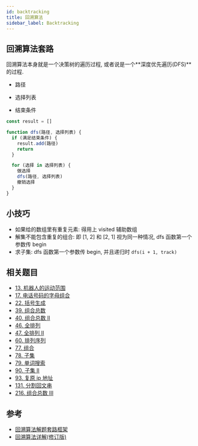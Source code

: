 ```yaml
---
id: backtracking
title: 回溯算法
sidebar_label: Backtracking
---
```


## 回溯算法套路

回溯算法本身就是一个决策树的遍历过程, 或者说是一个**深度优先遍历(DFS)**的过程.

- 路径

- 选择列表

- 结束条件

```ts
const result = []

function dfs(路径, 选择列表) {
  if (满足结束条件) {
    result.add(路径)
    return
  }

  for (选择 in 选择列表) {
    做选择
    dfs(路径, 选择列表)
    撤销选择
  }
}
```

## 小技巧

- 如果给的数组里有重复元素: 得用上 visited 辅助数组
- 解集不能包含重复的组合: 即 [1, 2] 和 [2, 1] 视为同一种情况, dfs 函数第一个参数传 begin
- 求子集: dfs 函数第一个参数传 begin, 并且递归时 `dfs(i + 1, track)`

## 相关题目

- [13. 机器人的运动范围](/leetcode/lcof/13-moving-count)
- [17. 电话号码的字母组合](/leetcode/medium/17-letter-combinations)
- [22. 括号生成](/leetcode/medium/22-genertate-parenthesis)
- [39. 组合总数](/leetcode/medium/39-combination-sum)
- [40. 组合总数 II](/leetcode/medium/40-combination-sum)
- [46. 全排列](/leetcode/medium/46-permute)
- [47. 全排列 II](/leetcode/medium/47-permute)
- [60. 排列序列](/leetcode/hard/60-get-permutation)
- [77. 组合](/leetcode/medium/77-combine)
- [78. 子集](/leetcode/medium/78-subsets)
- [79. 单词搜索](/leetcode/medium/79-exist)
- [90. 子集 II](/leetcode/medium/90-subsets-with-dup)
- [93. 复原 ip 地址](/leetcode/medium/93-restore-ip-addresses)
- [131. 分割回文串](/leetcode/medium/131-partition)
- [216. 组合总数 III](/leetcode/medium/216-combination-sum)

## 参考

- [回溯算法解题套路框架](https://labuladong.gitbook.io/algo/suan-fa-si-wei-xi-lie/hui-su-suan-fa-dfs-suan-fa/hui-su-suan-fa-xiang-jie-xiu-ding-ban)
- [回溯算法详解(修订版)](https://mp.weixin.qq.com/s?__biz=MzAxODQxMDM0Mw==&mid=2247484709&idx=1&sn=1c24a5c41a5a255000532e83f38f2ce4&chksm=9bd7fb2daca0723be888b30345e2c5e64649fc31a00b05c27a0843f349e2dd9363338d0dac61&scene=21#wechat_redirect)
